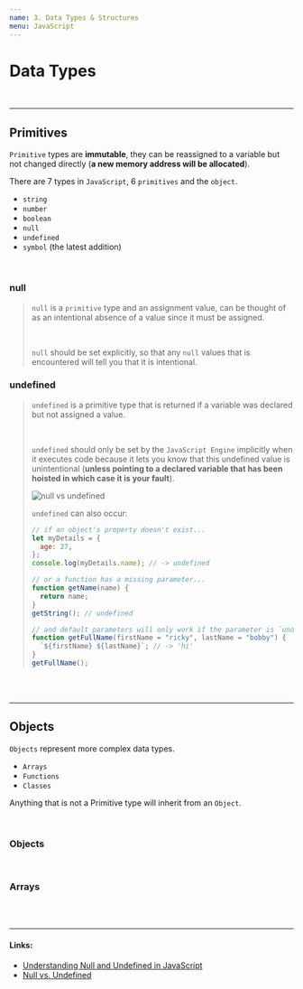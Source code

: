 ```yaml
---
name: 3. Data Types & Structures
menu: JavaScript
---
```


# Data Types

<br />

---

## Primitives

`Primitive` types are **immutable**, they can be reassigned to a variable but not changed directly (**a new memory address will be allocated**).

There are 7 types in `JavaScript`, 6 `primitives` and the `object`.

- `string`
- `number`
- `boolean`
- `null`
- `undefined`
- `symbol` (the latest addition)

<br />

### null

> `null` is a `primitive` type and an assignment value, can be thought of as an intentional absence of a value since it must be assigned.
>
> <br />
>
> `null` should be set explicitly, so that any `null` values that is encountered will tell you that it is intentional.

### undefined

> `undefined` is a primitive type that is returned if a variable was declared but not assigned a value.
>
> <br />
>
> `undefined` should only be set by the `JavaScript Engine` implicitly when it executes code because it lets you know that this undefined value is unintentional (**unless pointing to a declared variable that has been hoisted in which case it is your fault**).
>
> ![null vs undefined](https://i.stack.imgur.com/T9M2J.png)
>
> `undefined` can also occur:
>
> ```js
> // if an object's property doesn't exist...
> let myDetails = {
>   age: 27,
> };
> console.log(myDetails.name); // -> undefined
>
> // or a function has a missing parameter...
> function getName(name) {
>   return name;
> }
> getString(); // undefined
>
> // and default parameters will only work if the parameter is `undefined`
> function getFullName(firstName = "ricky", lastName = "bobby") {
>   `${firstName} ${lastName}`; // -> 'hi'
> }
> getFullName();
> ```

<br />
<br />

---

## Objects

`Objects` represent more complex data types.

- `Arrays`
- `Functions`
- `Classes`

Anything that is not a Primitive type will inherit from an `Object`.

<br />

### Objects

<br />

### Arrays

<br />
<br />

---

#### Links:

- [Understanding Null and Undefined in JavaScript](https://blog.bitsrc.io/understanding-null-and-undefined-in-javascript-77ceb44cf7db)
- [Null vs. Undefined](https://codeburst.io/javascript-null-vs-undefined-20f955215a2)
